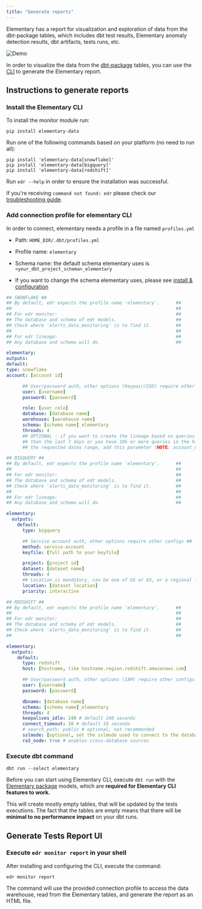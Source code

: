 ```yaml
---
title: "Generate reports"
---
```



Elementary has a report for visualization and exploration of data from the dbt-package tables, which includes dbt test results, Elementary anomaly detection results, dbt artifacts, tests runs, etc.

<img src="../img/Demo-2-screens.gif" alt="Demo" />

In order to visualize the data from the [dbt-package](../overview/contributions#guide-on-contributing-to-the-dbt-package) tables, you can use the [CLI](../learn/cli-install) to generate the Elementary report.

## Instructions to generate reports

### Install the Elementary CLI

To install the monitor module run:

```
pip install elementary-data
```

Run one of the following commands based on your platform (no need to run all):

```
pip install 'elementary-data[snowflake]'
pip install 'elementary-data[bigquery]'
pip install 'elementary-data[redshift]'
```

Run `edr --help` in order to ensure the installation was successful.

If you're receiving `command not found: edr` please check our [troubleshooting guide](../support/troubleshooting).

### Add connection profile for elementary CLI

In order to connect, elementary needs a profile in a file named `profiles.yml`

- Path: `HOME_DIR/.dbt/profiles.yml`

- Profile name: `elementary`

- Schema name: the default schema elementary uses is `<your_dbt_project_schema>_elementary`

- If you want to change the schema elementary uses, please see [install & configuration](../getting-started/quickstart-data-monitoring#install-the-dbt-package)

<SnippetGroup>

```yml Snowflake
## SNOWFLAKE ##
## By default, edr expects the profile name 'elementary'.      ##
##                                                             ##
## For edr monitor:                                            ##
## The database and schema of edr models.                      ##
## Check where 'alerts_data_monitoring' is to find it.         ##
##                                                             ##
## For edr lineage:                                            ##
## Any database and schema will do.                            ##

elementary:
outputs:
default:
type: snowflake
account: [account id]

      ## User/password auth, other options (Keypair/SSO) require other configs ##
      user: [username]
      password: [password]

      role: [user role]
      database: [database name]
      warehouse: [warehouse name]
      schema: [schema name]_elementary
      threads: 4
      ## OPTIONAL - if you want to create the lineage based on queries from more
      ## than the last 7 days or you have 10k or more queries in the history pulled during
      ## the requested dates range, add this parameter (NOTE: account_usage requires more permissions, see note below).

```

```yml BigQuery
## BIGQUERY ##
## By default, edr expects the profile name 'elementary'.      ##
##                                                             ##
## For edr monitor:                                            ##
## The database and schema of edr models.                      ##
## Check where 'alerts_data_monitoring' is to find it.         ##
##                                                             ##
## For edr lineage:                                            ##
## Any database and schema will do.                            ##

elementary:
  outputs:
    default:
      type: bigquery

      ## Service account auth, other options require other configs ##
      method: service-account
      keyfile: [full path to your keyfile]

      project: [project id]
      dataset: [dataset name]
      threads: 4
      ## Location is mandatory, can be one of US or EU, or a regional location
      location: [dataset location]
      priority: interactive
```

```yml Redshift
## REDSHIFT ##
## By default, edr expects the profile name 'elementary'.      ##
##                                                             ##
## For edr monitor:                                            ##
## The database and schema of edr models.                      ##
## Check where 'alerts_data_monitoring' is to find it.         ##
##                                                             ##

elementary:
  outputs:
    default:
      type: redshift
      host: [hostname, like hostname.region.redshift.amazonaws.com]

      ## User/password auth, other options (IAM) require other configs ##
      user: [username]
      password: [password]

      dbname: [database name]
      schema: [schema name]_elementary
      threads: 4
      keepalives_idle: 240 # default 240 seconds
      connect_timeout: 10 # default 10 seconds
      # search_path: public # optional, not recommended
      sslmode: [optional, set the sslmode used to connect to the database (in case this parameter is set, will look for ca in ~/.postgresql/root.crt)]
      ra3_node: true # enables cross-database sources
```

</SnippetGroup>

### Execute dbt command

```shell
dbt run --select elementary
```

Before you can start using Elementary CLI, execute `dbt run` with the [Elementary package](../learn/dbt-package) models, which are **required for Elementary CLI features to work.**

This will create mostly empty tables, that will be updated by the tests executions.
The fact that the tables are empty means that there will be **minimal to no performance impact** on your dbt runs.

## Generate Tests Report UI

### Execute `edr monitor report` in your shell

After installing and configuring the CLI, execute the command:

```shell
edr monitor report
```

The command will use the provided connection profile to access the data warehouse, read from the Elementary tables, and generate the report as an HTML file.
